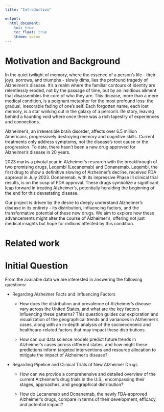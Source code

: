 ```yaml
---
title: "Introduction"

output: 
  html_document:
    toc: true
    toc_float: true
    theme: cosmo
---
```


# Motivation and Background

In the quiet twilight of memory, where the essence of a person's life - their joys, sorrows, and triumphs - slowly dims, lies the profound tragedy of Alzheimer's disease. It's a realm where the familiar contours of identity are relentlessly eroded, not by the passage of time, but by an insidious ailment that disassembles the core of who they are. This disease, more than a mere medical condition, is a poignant metaphor for the most profound loss: the gradual, inexorable fading of one's self. Each forgotten name, each lost memory, is a star winking out in the galaxy of a person's life story, leaving behind a haunting void where once there was a rich tapestry of experiences and connections.

Alzheimer's, an irreversible brain disorder, affects over 6.5 million Americans, progressively destroying memory and cognitive skills. Current treatments only address symptoms, not the disease's root cause or the progression. To date, there hasn’t been a new drug approved for Alzheimer’s disease in 20 years.

2023 marks a pivotal year in Alzheimer's research with the breakthrough of two promising drugs, Leqembi (Lecanemab) and Donanemab. Leqembi, the first drug to show a definitive slowing of Alzheimer's decline, received FDA approval in July 2023. Donanemab, with its impressive Phase III clinical trial results, is on the cusp of FDA approval. These drugs symbolize a significant leap forward in treating Alzheimer's, potentially heralding the beginning of the end for this devastating disease.

Our project is driven by the desire to deeply understand Alzheimer's disease in its entirety - its distribution, influencing factors, and the transformative potential of these new drugs. We aim to explore how these advancements might alter the course of Alzheimer's, offering not just medical insights but hope for millions affected by this condition.

# Related work

# Initial Question

From the available data we are interested in answering the following questions:

*   Regarding Alzheimer Facts and Influencing Factors

    *   How does the distribution and prevalence of Alzheimer's disease vary across the United States, and what are the key factors influencing these patterns? This question guides our exploration and visualization of the geographical trends and variances in Alzheimer's cases, along with an in-depth analysis of the socioeconomic and healthcare-related factors that may impact these distributions.

    *   How can our data science models predict future trends in Alzheimer's cases across different states, and how might these predictions inform targeted interventions and resource allocation to mitigate the impact of Alzheimer's disease?

*   Regarding Pipeline and Clinical Trials of New Alzheimer Drugs

    *   How can we provide a comprehensive and detailed overview of the current Alzheimer's drug trials in the U.S., encompassing their stages, approaches, and geographical distribution?

    *   How do Lecanemab and Donanemab, the newly FDA-approved Alzheimer's drugs, compare in terms of their development, efficacy, and potential impact?